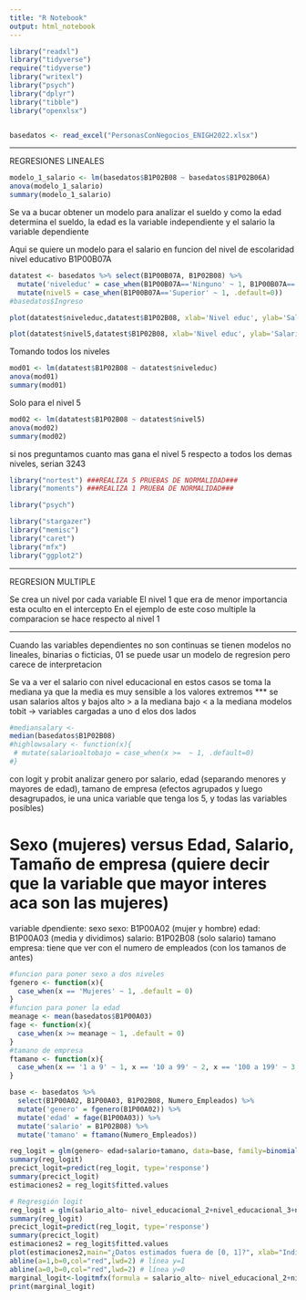 ```yaml
---
title: "R Notebook"
output: html_notebook
---
```



```r
library("readxl")
library("tidyverse")
require("tidyverse")
library("writexl")
library("psych")
library("dplyr")
library("tibble")
library("openxlsx")
```

```r

```


```r
basedatos <- read_excel("PersonasConNegocios_ENIGH2022.xlsx")
```


________________________________________________________________________________
REGRESIONES LINEALES

```r
modelo_1_salario <- lm(basedatos$B1P02B08 ~ basedatos$B1P02B06A)
anova(modelo_1_salario)
summary(modelo_1_salario)
```


Se va a bucar obtener un modelo para analizar el sueldo y como la edad determina el sueldo, la edad es la variable independiente y el salario la variable dependiente

Aqui se quiere un modelo para el salario en funcion del nivel de escolaridad
nivel educativo B1P00B07A


```r
datatest <- basedatos %>% select(B1P00B07A, B1P02B08) %>%
  mutate('niveleduc' = case_when(B1P00B07A=='Ninguno' ~ 1, B1P00B07A=='Primaria' ~ 2, B1P00B07A=='Basico' ~ 3, B1P00B07A=='Diversificado' ~ 4, B1P00B07A=='Superior' ~ 5,)) %>% 
  mutate(nivel5 = case_when(B1P00B07A=='Superior' ~ 1, .default=0))
#basedatos$Ingreso
```

```r
plot(datatest$niveleduc,datatest$B1P02B08, xlab='Nivel educ', ylab='Salario', main="Grafica de puntos: Salario en funcion de nivel educ")
```


```r
plot(datatest$nivel5,datatest$B1P02B08, xlab='Nivel educ', ylab='Salario', main="Grafica de puntos: Salario en funcion de nivel educ")
```

Tomando todos los niveles
```r
mod01 <- lm(datatest$B1P02B08 ~ datatest$niveleduc)
anova(mod01)
summary(mod01)
```

Solo para el nivel 5
```r
mod02 <- lm(datatest$B1P02B08 ~ datatest$nivel5)
anova(mod02)
summary(mod02)
```
si nos preguntamos cuanto mas gana el nivel 5 respecto a todos los demas niveles, serian 3243



```r
library("nortest") ###REALIZA 5 PRUEBAS DE NORMALIDAD###
library("moments") ###REALIZA 1 PRUEBA DE NORMALIDAD###

library("psych")

library("stargazer")
library("memisc")
library("caret")
library("mfx")
library("ggplot2")
```


________________________________________________________________________________
REGRESION MULTIPLE

Se crea un nivel por cada variable
El nivel 1 que era de menor importancia esta oculto en el intercepto
En el ejemplo de este coso multiple la comparacion se hace respecto al nivel 1






________________________________________________________________________________

Cuando las variables dependientes no son continuas se tienen modelos no lineales, binarias o ficticias, 01
se puede usar un modelo de regresion pero carece de interpretacion



Se va a ver el salario con nivel educacional
en estos casos se toma la mediana ya que la media es muy sensible a los valores extremos
*** se usan salarios altos y bajos
    alto > a la mediana
    bajo < a la mediana
modelos tobit -> variables cargadas a uno d elos dos lados

```r
#mediansalary <- 
median(basedatos$B1P02B08)
#highlowsalary <- function(x){
 # mutate(salarioaltobajo = case_when(x >=  ~ 1, .default=0)
#}
```





con logit y probit
analizar genero por salario, edad (separando menores y mayores de edad), tamano de empresa (efectos agrupados y luego desagrupados, ie una unica variable que tenga los 5, y todas las variables posibles)




# Sexo (mujeres) versus Edad, Salario, Tamaño de empresa (quiere decir que la variable que mayor interes aca son las mujeres)
variable dpendiente: sexo
sexo: B1P00A02 (mujer y hombre)
edad: B1P00A03 (media y dividimos)
salario: B1P02B08 (solo salario)
tamano empresa: tiene que ver con el numero de empleados (con los tamanos de antes)


```r
#funcion para poner sexo a dos niveles
fgenero <- function(x){
  case_when(x == 'Mujeres' ~ 1, .default = 0)
}
#funcion para poner la edad
meanage <- mean(basedatos$B1P00A03)
fage <- function(x){
  case_when(x >= meanage ~ 1, .default = 0)
}
#tamano de empresa
ftamano <- function(x){
  case_when(x == '1 a 9' ~ 1, x == '10 a 99' ~ 2, x == '100 a 199' ~ 3, .default =  4)
}
```


```r
base <- basedatos %>% 
  select(B1P00A02, B1P00A03, B1P02B08, Numero_Empleados) %>% 
  mutate('genero' = fgenero(B1P00A02)) %>% 
  mutate('edad' = fage(B1P00A03)) %>% 
  mutate('salario' = B1P02B08) %>% 
  mutate('tamano' = ftamano(Numero_Empleados))
```


```r
reg_logit = glm(genero~ edad+salario+tamano, data=base, family=binomial(link='logit'))
summary(reg_logit)
precict_logit=predict(reg_logit, type='response')
summary(precict_logit)
estimaciones2 = reg_logit$fitted.values
```


```r
# Regresgión logit
reg_logit = glm(salario_alto~ nivel_educacional_2+nivel_educacional_3+nivel_educacional_4+nivel_educacional_5, data=PersonasConNegocios_ENIGH2022, family=binomial(link='logit'))
summary(reg_logit)
precict_logit=predict(reg_logit, type='response')
summary(precict_logit)
estimaciones2 = reg_logit$fitted.values
plot(estimaciones2,main="¿Datos estimados fuera de [0, 1]?", xlab="Individuo", ylab="Estimación de Partipación", col="blue",lwd=2)
abline(a=1,b=0,col="red",lwd=2) # línea y=1
abline(a=0,b=0,col="red",lwd=2) # línea y=0
marginal_logit<-logitmfx(formula = salario_alto~ nivel_educacional_2+nivel_educacional_3+nivel_educacional_4+nivel_educacional_5,  data = PersonasConNegocios_ENIGH2022)
print(marginal_logit)
```






